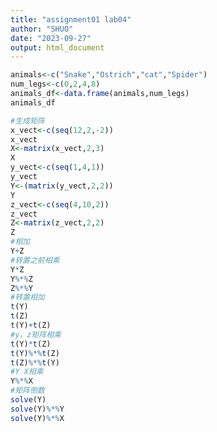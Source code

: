 ```yaml
---
title: "assignment01 lab04"
author: "SHUO"
date: "2023-09-27"
output: html_document
---
```


```r
animals<-c("Snake","Ostrich","cat","Spider")
num_legs<-c(0,2,4,8)
animals_df<-data.frame(animals,num_legs)
animals_df
```

```r
#生成矩阵
x_vect<-c(seq(12,2,-2))
x_vect
X<-matrix(x_vect,2,3)
X
y_vect<-c(seq(1,4,1))
y_vect
Y<-(matrix(y_vect,2,2))
Y
z_vect<-c(seq(4,10,2))
z_vect
Z<-matrix(z_vect,2,2)
Z
#相加
Y+Z
#转置之前相乘
Y*Z
Y%*%Z
Z%*%Y
#转置相加
t(Y)
t(Z)
t(Y)+t(Z)
#y，z矩阵相乘
t(Y)*t(Z)
t(Y)%*%t(Z)
t(Z)%*%t(Y)
#Y X相乘
Y%*%X
#矩阵倒数  
solve(Y)
solve(Y)%*%Y
solve(Y)%*%X

```
